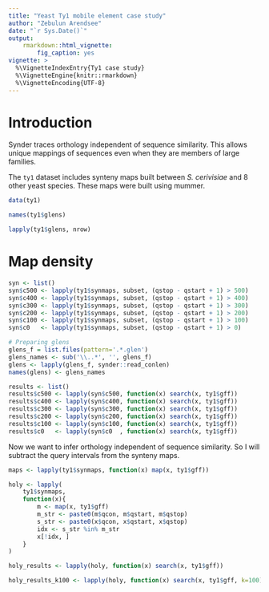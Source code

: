 ```yaml
---
title: "Yeast Ty1 mobile element case study"
author: "Zebulun Arendsee"
date: "`r Sys.Date()`"
output:
    rmarkdown::html_vignette:
        fig_caption: yes
vignette: >
  %\VignetteIndexEntry{Ty1 case study}
  %\VignetteEngine{knitr::rmarkdown}
  %\VignetteEncoding{UTF-8}
---
```


# Introduction

Synder traces orthology independent of sequence similarity. This allows unique
mappings of sequences even when they are members of large families.

The `ty1` dataset includes synteny maps built between *S. cerivisiae* and 8
other yeast species. These maps were built using mummer.

```r
data(ty1)
```

```r
names(ty1$glens)
```

```r
lapply(ty1$glens, nrow)
```


# Map density

```r
syn <- list()
syn$c500 <- lapply(ty1$synmaps, subset, (qstop - qstart + 1) > 500)
syn$c400 <- lapply(ty1$synmaps, subset, (qstop - qstart + 1) > 400)
syn$c300 <- lapply(ty1$synmaps, subset, (qstop - qstart + 1) > 300)
syn$c200 <- lapply(ty1$synmaps, subset, (qstop - qstart + 1) > 200)
syn$c100 <- lapply(ty1$synmaps, subset, (qstop - qstart + 1) > 100)
syn$c0   <- lapply(ty1$synmaps, subset, (qstop - qstart + 1) > 0)
```

```r
# Preparing glens
glens_f = list.files(pattern='.*.glen')
glens_names <- sub('\\..*', '', glens_f)
glens <- lapply(glens_f, synder::read_conlen)
names(glens) <- glens_names
```

```r
results <- list()
results$c500 <- lapply(syn$c500, function(x) search(x, ty1$gff))
results$c400 <- lapply(syn$c400, function(x) search(x, ty1$gff))
results$c300 <- lapply(syn$c300, function(x) search(x, ty1$gff))
results$c200 <- lapply(syn$c200, function(x) search(x, ty1$gff))
results$c100 <- lapply(syn$c100, function(x) search(x, ty1$gff))
results$c0   <- lapply(syn$c0  , function(x) search(x, ty1$gff))
```

Now we want to infer orthology independent of sequence similarity. So I will
subtract the query intervals from the synteny maps.


```r
maps <- lapply(ty1$synmaps, function(x) map(x, ty1$gff))

holy <- lapply(
    ty1$synmaps,
    function(x){
        m <- map(x, ty1$gff)
        m_str <- paste0(m$qcon, m$qstart, m$qstop)  
        s_str <- paste0(x$qcon, x$qstart, x$qstop)
        idx <- s_str %in% m_str
        x[!idx, ]
    }
)

holy_results <- lapply(holy, function(x) search(x, ty1$gff))

holy_results_k100 <- lapply(holy, function(x) search(x, ty1$gff, k=100))
```
